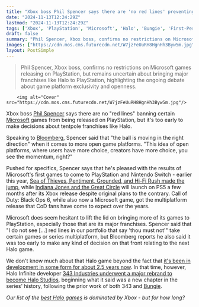 ```yaml
---
title: "Xbox boss Phil Spencer says there are 'no red lines' preventing Microsoft games releasing on PlayStation, but it's too early to make decisions about Halo on PS5"
date: "2024-11-13T12:24:29Z"
lastmod: "2024-11-13T12:24:29Z"
tags: ['Xbox', 'PlayStation', 'Microsoft', 'Halo', 'Bungie', 'First-Person Shooter', 'FPS', 'Game Industry', 'Multiplatform', 'Gaming Platforms', 'Consoles', 'Sea Of Thieves', 'Pentiment', 'Grounded', 'Hi-Fi Rush', 'Indiana Jones', 'Call Of Duty', 'Call Of Duty: Black Ops', 'Nintendo Switch']
draft: false
summary: "Phil Spencer, Xbox boss, confirms no restrictions on Microsoft games releasing on PlayStation, but remains uncertain about bringing major franchises like Halo to PlayStation, highlighting the ongoing debate about game platform exclusivity and openness."
images: ["https://cdn.mos.cms.futurecdn.net/W7jzFeUuRH8HgnHh3Byw5m.jpg"]
layout: PostSimple
---
```

> Phil Spencer, Xbox boss, confirms no restrictions on Microsoft games releasing on PlayStation, but remains uncertain about bringing major franchises like Halo to PlayStation, highlighting the ongoing debate about game platform exclusivity and openness.


        <img alt="Cover" src="https://cdn.mos.cms.futurecdn.net/W7jzFeUuRH8HgnHh3Byw5m.jpg"/>
        
Xbox boss [Phil Spencer](https://www.gamesradar.com/tag/phil-spencer/) says there are no "red lines" banning certain [Microsoft](https://www.gamesradar.com/tag/microsoft/) games from being released on PlayStation, but it's too early to make decisions about tentpole franchises like Halo.

Speaking to [Bloomberg](https://www.bloomberg.com/news/articles/2024-11-13/microsoft-s-gaming-chief-is-still-looking-for-acquisitions-sees-future-growth?accessToken=eyJhbGciOiJIUzI1NiIsInR5cCI6IkpXVCJ9.eyJzb3VyY2UiOiJTdWJzY3JpYmVyR2lmdGVkQXJ0aWNsZSIsImlhdCI6MTczMTQ5OTIzOSwiZXhwIjoxNzMyMTA0MDM5LCJhcnRpY2xlSWQiOiJTTVcxQ01UMEcxS1cwMCIsImJjb25uZWN0SWQiOiJCMUVBQkI5NjQ2QUM0REZFQTJBRkI4MjI1MzgyQTJFQSJ9.b_ub4CKZcP6HIBe5Nd7Fn_gzA43C2pBeBrpaper9wdk), Spencer said that "the ball is moving in the right direction" when it comes to more open game platforms. "This idea of open platforms, where users have more choice, creators have more choice, you see the momentum, right?"

Pushed for specifics, Spencer says that he's pleased with the results of Microsoft's first games to come to PlayStation and Nintendo Switch - earlier this year, [Sea of Thieves, Pentiment, Grounded, and Hi-Fi Rush made the jump](https://www.gamesradar.com/4-xbox-games-are-coming-to-other-consoles-but-starfield-and-indiana-jones-arent/), while [Indiana Jones and the Great Circle](https://www.gamesradar.com/indiana-jones-game-bethesda-guide/) will launch on PS5 a few months after its Xbox release despite original plans to the contrary. Call of Duty: Black Ops 6, while also now a Microsoft game, got the multiplatform release that CoD fans have come to expect over the years.

Microsoft does seem hesitant to lift the lid on bringing more of its games to PlayStation, especially those that are its major franchises. Spencer said that "I do not see [...] red lines in our portfolio that say 'thou must not'" take certain games or series multiplatform, but Bloomberg reports he also said it was too early to make any kind of decision on that front relating to the next Halo game.

We don't know much about that Halo game beyond the fact that [it's been in development in some form for about 2.5 years now](https://www.gamesradar.com/it-looks-like-343-has-been-working-on-the-next-halo-game-since-april-2022/). In that time, however, Halo Infinite developer [343 Industries underwent](https://www.gamesradar.com/games/halo/newly-rebranded-halo-studios-kicks-off-the-iconic-fps-series-next-era-with-multiple-games-in-development-chapter-1-bungie-chapter-2-343-industries/)[ a major rebrand to become Halo Studios](https://www.gamesradar.com/games/halo/newly-rebranded-halo-studios-kicks-off-the-iconic-fps-series-next-era-with-multiple-games-in-development-chapter-1-bungie-chapter-2-343-industries/), beginning what it said was a new chapter in the series' history, following the prior work of both 343 and [Bungie](https://www.gamesradar.com/tag/bungie/).

*Our list of the *[<em>best Halo games</em>](https://www.gamesradar.com/best-halo-games/)* is dominated by Xbox - but for how long?*
        